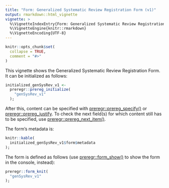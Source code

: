 ---
title: "Form: Generalized Systematic Review Registration Form (v1)"
output: rmarkdown::html_vignette
vignette: >
  %\VignetteIndexEntry{Form: Generalized Systematic Review Registration Form (v1)}
  %\VignetteEngine{knitr::rmarkdown}
  %\VignetteEncoding{UTF-8}
---

```{r, include = FALSE}
knitr::opts_chunk$set(
  collapse = TRUE,
  comment = "#>"
)
```

This vignette shows the Generalized Systematic Review Registration Form. It can be initialized as follows:

```{r}
initialized_genSysRev_v1 <-
  preregr::prereg_initialize(
    "genSysRev_v1"
  );
```

After this, content can be specified with [preregr::prereg_specify()](https://preregr.opens.science/reference/prereg_specify.html) or [preregr::prereg_justify](https://preregr.opens.science/reference/prereg_justify.html). To check the next field(s) for which content still has to be specified, use [preregr::prereg_next_item()](https://preregr.opens.science/reference/prereg_next_item.html).

The form's metadata is:

```{r, echo=FALSE}
knitr::kable(
  initialized_genSysRev_v1$form$metadata
);
```

The form is defined as follows (use [preregr::form_show()](https://preregr.opens.science/reference/form_show.html) to show the form in the console, instead):

```{r}
preregr::form_knit(
  "genSysRev_v1"
);
```
